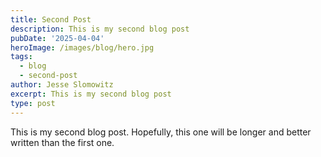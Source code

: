 ```yaml
---
title: Second Post
description: This is my second blog post
pubDate: '2025-04-04'
heroImage: /images/blog/hero.jpg
tags:
  - blog
  - second-post
author: Jesse Slomowitz
excerpt: This is my second blog post
type: post
---
```

This is my second blog post. Hopefully, this one will be longer and better written than the first one.
